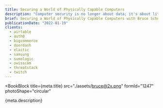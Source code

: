 ```yaml
---
title: Securing a World of Physically Capable Computers
description: "Computer security is no longer about data; it's about life and property. This change makes an enormous difference, and will shake up our industry in many ways. First, data authentication and integrity will become more important than confidentiality. And second, our largely regulation-free Internet will become a thing of the past. Soon we will no longer have a choice between government regulation and no government regulation. Our choice is between smart government regulation and stupid government regulation. Given this future, it's vital that we look back at what we've learned from past attempts to secure these systems, and forward at what technologies, laws, regulations, economic incentives, and social norms we need to secure them in the future."
brief: Securing a World of Physically Capable Computers with Bruce Schneier
publicationDate: "2022-01-19"
clients:
  - airtable
  - auth0
  - bigcommerce
  - doordash
  - elastic
  - samsung
  - sumologic
  - swisscom
  - threatstack
  - twitch
---
```



<BookBlock
  title={meta.title}
  src="./assets/bruce@2x.png"
  formId="1247"
  photoShape="circular"
>
  {meta.description}
</BookBlock>

<ClientsList clients={meta.clients} contrasted />
